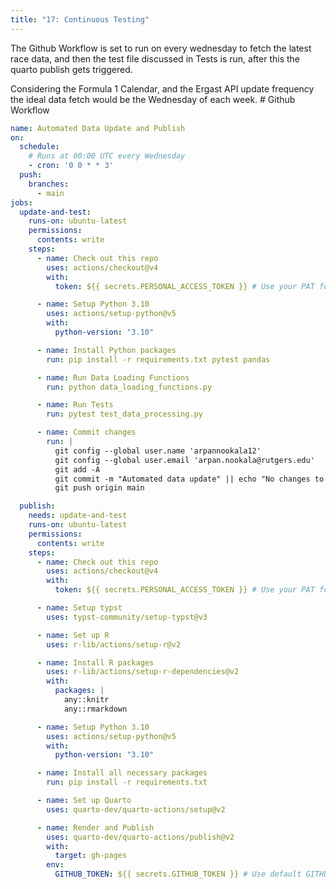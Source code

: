 ```yaml
---
title: "17: Continuous Testing"
---
```


The Github Workflow is set to run on every wednesday to fetch the latest race data, and then the test file discussed in Tests is run, after this the quarto publish gets triggered.

Considering the Formula 1 Calendar, and the Ergast API update frequency the ideal data fetch would be the Wednesday of each week.
# Github Workflow

```yaml
name: Automated Data Update and Publish
on:
  schedule:
    # Runs at 00:00 UTC every Wednesday
    - cron: '0 0 * * 3'
  push:
    branches:
      - main
jobs:
  update-and-test:
    runs-on: ubuntu-latest
    permissions:
      contents: write
    steps:
      - name: Check out this repo
        uses: actions/checkout@v4
        with:
          token: ${{ secrets.PERSONAL_ACCESS_TOKEN }} # Use your PAT for checkout

      - name: Setup Python 3.10
        uses: actions/setup-python@v5
        with:
          python-version: "3.10"

      - name: Install Python packages
        run: pip install -r requirements.txt pytest pandas

      - name: Run Data Loading Functions
        run: python data_loading_functions.py

      - name: Run Tests
        run: pytest test_data_processing.py

      - name: Commit changes
        run: |
          git config --global user.name 'arpannookala12'
          git config --global user.email 'arpan.nookala@rutgers.edu'
          git add -A
          git commit -m "Automated data update" || echo "No changes to commit"
          git push origin main

  publish:
    needs: update-and-test
    runs-on: ubuntu-latest
    permissions:
      contents: write
    steps:
      - name: Check out this repo
        uses: actions/checkout@v4
        with:
          token: ${{ secrets.PERSONAL_ACCESS_TOKEN }} # Use your PAT for checkout

      - name: Setup typst
        uses: typst-community/setup-typst@v3

      - name: Set up R
        uses: r-lib/actions/setup-r@v2

      - name: Install R packages
        uses: r-lib/actions/setup-r-dependencies@v2
        with:
          packages: |
            any::knitr 
            any::rmarkdown

      - name: Setup Python 3.10
        uses: actions/setup-python@v5
        with:
          python-version: "3.10"

      - name: Install all necessary packages
        run: pip install -r requirements.txt

      - name: Set up Quarto
        uses: quarto-dev/quarto-actions/setup@v2

      - name: Render and Publish
        uses: quarto-dev/quarto-actions/publish@v2
        with:
          target: gh-pages
        env:
          GITHUB_TOKEN: ${{ secrets.GITHUB_TOKEN }} # Use default GITHUB_TOKEN here for GitHub Pages

```